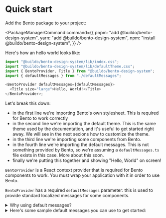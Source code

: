 
# Quick start

Add the Bento package to your project:

<PackageManagerCommand
  command={{
    pnpm: "add @buildo/bento-design-system",
    yarn: "add @buildo/bento-design-system",
    npm: "install @buildo/bento-design-system",
  }}
/>

Here's how an hello world looks like:

```ts
import "@buildo/bento-design-system/lib/index.css";
import "@buildo/bento-design-system/lib/defaultTheme.css";
import { BentoProvider, Title } from "@buildo/bento-design-system";
import { defaultMessages } from "./defaultMessages";

<BentoProvider defaultMessages={defaultMessages}>
  <Title size="large">Hello, World!</Title>
</BentoProvider>;
```

Let's break this down:

- in the first line we're importing Bento's own stylesheet. This is required for Bento to work correctly
- in the second line we're importing the default theme. This is the same theme used by the documentation,
  and it's useful to get started right away. We will see in the next secions how to customize the theme.
- in the third line we're importing some components from Bento.
- in the fourth line we're importing the default messages. This is not something provided by Bento, so we're assuming a `defaultMessages.ts` file exists in this case. More about this soon.
- finally we're putting this together and showing "Hello, World" on screen!

`BentoProvider` is a React context provider that is required for Bento components to work. You must wrap your application with it in order to use Bento.

`BentoProvider` has a required `defaultMessages` parameter: this is used to provide standard localized messages for some components.

<details>
  <summary>Why using default messages?</summary>

Bento components are entirely agnostic when it comes to localization: all components accept the
text to be display to the user as props.

Some specific props, however, are very repetitive and would be too tedious to pass them as props
every time you use the component. Think of messages like `"No options"` when a `SelectField` has no options to show or
accessibility labels like "Close", which are used to describe actions on icons.

Without the default messages, for example, you would need to pass `dismissButtonLabel` every time you use `Chip`:

```tsx
<Chip label={label} color={color} dismissButtonLabel={dismissButtonLabel} />
```

whereas default messages allow Bento to make `dismissButtonLabel` optional, and let you override it only if needed:

```tsx
// This uses the default message for `dismissButtonLabel`
<Chip label={label} color={color} />

// This overrides the default message
<Chip label={label} color={color} dismissButtonLabel={myCustomDismissLabel} />
```

</details>

<details>
  <summary>Here's some sample default messages you can use to get started:</summary>

<CodeBlock language="tsx" title="my-project/app/src/defaultMessages.ts">
  {defaultMessages}
</CodeBlock>

</details>
